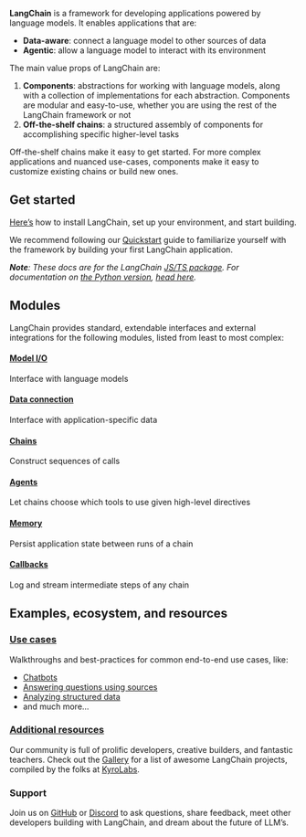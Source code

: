 **LangChain** is a framework for developing applications powered by language models. It enables applications that are:
- **Data-aware**: connect a language model to other sources of data
- **Agentic**: allow a language model to interact with its environment

The main value props of LangChain are:
1. **Components**: abstractions for working with language models, along with a collection of implementations for each abstraction. Components are modular and easy-to-use, whether you are using the rest of the LangChain framework or not
2. **Off-the-shelf chains**: a structured assembly of components for accomplishing specific higher-level tasks

Off-the-shelf chains make it easy to get started. For more complex applications and nuanced use-cases, components make it easy to customize existing chains or build new ones.

## Get started

[Here’s](/docs/get_started/installation) how to install LangChain, set up your environment, and start building.

We recommend following our [Quickstart](/docs/get_started/quickstart) guide to familiarize yourself with the framework by building your first LangChain application.

_**Note**: These docs are for the LangChain [JS/TS package](https://github.com/hwchase17/langchainjs). For documentation on [the Python version](https://github.com/hwchase17/langchain), [head here](https://python.langchain.com/docs)._

## Modules

LangChain provides standard, extendable interfaces and external integrations for the following modules, listed from least to most complex:

#### [Model I/O](/docs/modules/model_io/)
Interface with language models
#### [Data connection](/docs/modules/data_connection/)
Interface with application-specific data
#### [Chains](/docs/modules/chains/)
Construct sequences of calls
#### [Agents](/docs/modules/agents/)
Let chains choose which tools to use given high-level directives
#### [Memory](/docs/modules/memory/)
Persist application state between runs of a chain
#### [Callbacks](/docs/modules/callbacks/)
Log and stream intermediate steps of any chain

## Examples, ecosystem, and resources
### [Use cases](/docs/use_cases/)
Walkthroughs and best-practices for common end-to-end use cases, like:
- [Chatbots](/docs/use_cases/chatbots/)
- [Answering questions using sources](/docs/use_cases/question_answering/)
- [Analyzing structured data](/docs/use_cases/tabular)
- and much more...

### [Additional resources](/docs/additional_resources/)
Our community is full of prolific developers, creative builders, and fantastic teachers. Check out the [Gallery](https://github.com/kyrolabs/awesome-langchain) for a list of awesome LangChain projects, compiled by the folks at [KyroLabs](https://kyrolabs.com).

<h3><span style={{color:"#2e8555"}}> Support </span></h3>

Join us on [GitHub](https://github.com/hwchase17/langchainjs) or [Discord](https://discord.gg/6adMQxSpJS) to ask questions, share feedback, meet other developers building with LangChain, and dream about the future of LLM’s.

